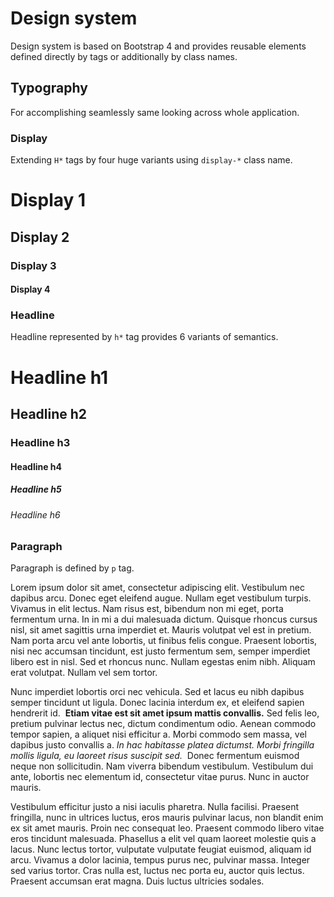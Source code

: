 
<Meta title="Design system/Typography" />

# Design system

Design system is based on Bootstrap 4 and provides reusable elements defined directly by tags or additionally by class names.

<!--- This is your Story template function, shown here in React -->

## Typography

For accomplishing seamlessly same looking across whole application.

### Display

Extending `H*` tags by four huge variants using `display-*` class name.

<Canvas>
    <Story name="Display">
        <h1 className="display-1">Display 1</h1>
        <h2 className="display-2">Display 2</h2>
        <h3 className="display-3">Display 3</h3>
        <h4 className="display-4">Display 4</h4>
    </Story>
</Canvas>

### Headline

Headline represented by `h*` tag provides 6 variants of semantics.

<Canvas>
    <Story name="Headlines">
        <h1>Headline h1</h1>
        <h2>Headline h2</h2>
        <h3>Headline h3</h3>
        <h4>Headline h4</h4>
        <h5>Headline h5</h5>
        <h6>Headline h6</h6>
    </Story>
</Canvas>

### Paragraph

Paragraph is defined by `p` tag.

<Canvas>
<Story name="Paragraph">
    <p>
        Lorem ipsum dolor sit amet, consectetur adipiscing elit. Vestibulum nec
        dapibus arcu. Donec eget eleifend augue. Nullam eget vestibulum turpis.
        Vivamus in elit lectus. Nam risus est, bibendum non mi eget, porta
        fermentum urna. In in mi a dui malesuada dictum. Quisque rhoncus cursus
        nisl, sit amet sagittis urna imperdiet et. Mauris volutpat vel est in
        pretium. Nam porta arcu vel ante lobortis, ut finibus felis congue.
        Praesent lobortis, nisi nec accumsan tincidunt, est justo fermentum sem,
        semper imperdiet libero est in nisl. Sed et rhoncus nunc. Nullam egestas
        enim nibh. Aliquam erat volutpat. Nullam vel sem tortor.
    </p>
    <p>
        Nunc imperdiet lobortis orci nec vehicula. Sed et lacus eu nibh dapibus
        semper tincidunt ut ligula. Donec lacinia interdum ex, et eleifend sapien
        hendrerit id.&nbsp;
        <strong>Etiam vitae est sit amet ipsum mattis convallis.</strong> Sed
        felis leo, pretium pulvinar lectus nec, dictum condimentum odio. Aenean
        commodo tempor sapien, a aliquet nisi efficitur a. Morbi commodo sem
        massa, vel dapibus justo convallis a.
        <i>
            In hac habitasse platea dictumst. Morbi fringilla mollis ligula, eu
            laoreet risus suscipit sed.
        </i>
        &nbsp;Donec fermentum euismod neque non sollicitudin. Nam viverra bibendum
        vestibulum. Vestibulum dui ante, lobortis nec elementum id, consectetur
        vitae purus. Nunc in auctor mauris.
    </p>
    <p>
        Vestibulum efficitur justo a nisi iaculis pharetra. Nulla facilisi.
        Praesent fringilla, nunc in ultrices luctus, eros mauris pulvinar lacus,
        non blandit enim ex sit amet mauris. Proin nec consequat leo. Praesent
        commodo libero vitae eros tincidunt malesuada. Phasellus a elit vel quam
        laoreet molestie quis a lacus. Nunc lectus tortor, vulputate vulputate
        feugiat euismod, aliquam id arcu. Vivamus a dolor lacinia, tempus purus
        nec, pulvinar massa. Integer sed varius tortor. Cras nulla est, luctus nec
        porta eu, auctor quis lectus. Praesent accumsan erat magna. Duis luctus
        ultricies sodales.
    </p>
</Story>
</Canvas>
